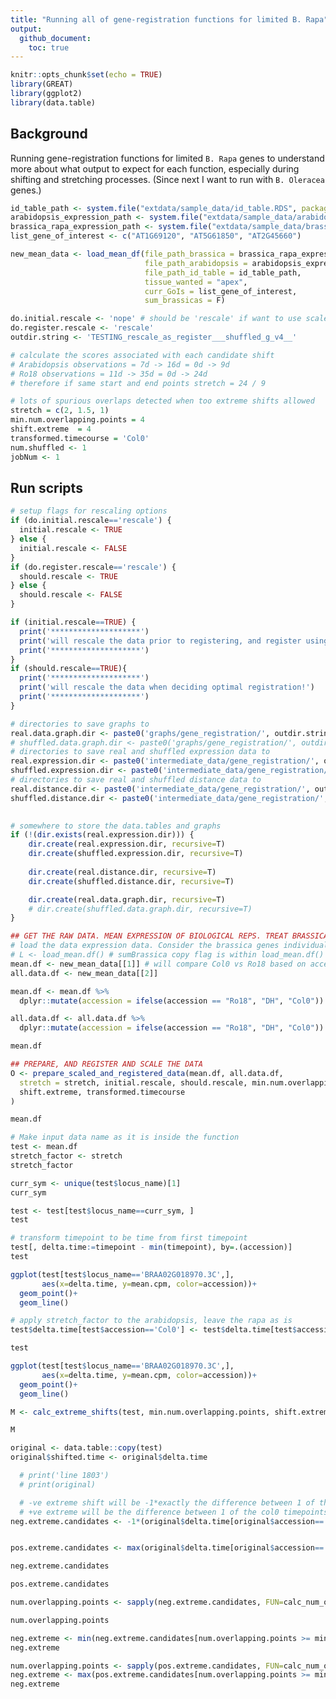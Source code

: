 ```yaml
---
title: "Running all of gene-registration functions for limited B. Rapa"
output: 
  github_document:
    toc: true
---
```


```r
knitr::opts_chunk$set(echo = TRUE)
library(GREAT)
library(ggplot2)
library(data.table)
```

## Background

Running gene-registration functions for limited `B. Rapa` genes to understand more about what output to expect for each function, especially during shifting and stretching processes. (Since next I want to run with `B. Oleracea` genes.)


```r
id_table_path <- system.file("extdata/sample_data/id_table.RDS", package = "GREAT")
arabidopsis_expression_path <- system.file("extdata/sample_data/arabidopsis_expression.RDS", package = "GREAT")
brassica_rapa_expression_path <- system.file("extdata/sample_data/brassica_rapa_expression.RDS", package = "GREAT")
list_gene_of_interest <- c("AT1G69120", "AT5G61850", "AT2G45660")

new_mean_data <- load_mean_df(file_path_brassica = brassica_rapa_expression_path, 
                              file_path_arabidopsis = arabidopsis_expression_path, 
                              file_path_id_table = id_table_path, 
                              tissue_wanted = "apex", 
                              curr_GoIs = list_gene_of_interest, 
                              sum_brassicas = F)
```

```r
do.initial.rescale <- 'nope' # should be 'rescale' if want to use scaled df for registration, rather than mean.df
do.register.rescale <- 'rescale' 
outdir.string <- 'TESTING_rescale_as_register___shuffled_g_v4__'
```

```r
# calculate the scores associated with each candidate shift
# Arabidopsis observations = 7d -> 16d = 0d -> 9d
# Ro18 observations = 11d -> 35d = 0d -> 24d
# therefore if same start and end points stretch = 24 / 9

# lots of spurious overlaps detected when too extreme shifts allowed
stretch = c(2, 1.5, 1)
min.num.overlapping.points = 4
shift.extreme  = 4
transformed.timecourse = 'Col0'
num.shuffled <- 1
jobNum <- 1
```

## Run scripts

```r
# setup flags for rescaling options
if (do.initial.rescale=='rescale') {
  initial.rescale <- TRUE
} else {
  initial.rescale <- FALSE
}
if (do.register.rescale=='rescale') {
  should.rescale <- TRUE
} else {
  should.rescale <- FALSE
}

if (initial.rescale==TRUE) {
  print('********************')
  print('will rescale the data prior to registering, and register using this rescaled mean data!')
  print('********************')
}
if (should.rescale==TRUE){
  print('********************')
  print('will rescale the data when deciding optimal registration!')
  print('********************')
} 
```

```r
# directories to save graphs to
real.data.graph.dir <- paste0('graphs/gene_registration/', outdir.string, '_real_data/')
# shuffled.data.graph.dir <- paste0('graphs/gene_registration/', outdir.string, '_shuffled_data/job_', jobNum, '/')
# directories to save real and shuffled expression data to
real.expression.dir <- paste0('intermediate_data/gene_registration/', outdir.string, '_real_data/gene_expression/job_', jobNum, '/')
shuffled.expression.dir <- paste0('intermediate_data/gene_registration/', outdir.string, '_shuffled_data/gene_expression/')
# directories to save real and shuffled distance data to
real.distance.dir <- paste0('intermediate_data/gene_registration/', outdir.string, '_real_distance/job_', jobNum, '/')
shuffled.distance.dir <- paste0('intermediate_data/gene_registration/', outdir.string, '_shuffled_distance/')
  

# somewhere to store the data.tables and graphs
if (!(dir.exists(real.expression.dir))) {
    dir.create(real.expression.dir, recursive=T)
    dir.create(shuffled.expression.dir, recursive=T)
    
    dir.create(real.distance.dir, recursive=T)
    dir.create(shuffled.distance.dir, recursive=T)

    dir.create(real.data.graph.dir, recursive=T)
    # dir.create(shuffled.data.graph.dir, recursive=T)
}
```

```r
## GET THE RAW DATA. MEAN EXPRESSION OF BIOLOGICAL REPS. TREAT BRASSICA GENES INDIVIDUALLY (DON'T SUM THEM).
# load the data expression data. Consider the brassica genes individually (don't sum)
# L <- load_mean.df() # sumBrassica copy flag is within load_mean.df()
mean.df <- new_mean_data[[1]] # will compare Col0 vs Ro18 based on accession column
all.data.df <- new_mean_data[[2]]
```

```r
mean.df <- mean.df %>% 
  dplyr::mutate(accession = ifelse(accession == "Ro18", "DH", "Col0"))

all.data.df <- all.data.df %>% 
  dplyr::mutate(accession = ifelse(accession == "Ro18", "DH", "Col0"))
```

```r
mean.df
```



```r
## PREPARE, AND REGISTER AND SCALE THE DATA
O <- prepare_scaled_and_registered_data(mean.df, all.data.df,
  stretch = stretch, initial.rescale, should.rescale, min.num.overlapping.points,
  shift.extreme, transformed.timecourse
)
```

```r
mean.df 
```




```r
# Make input data name as it is inside the function
test <- mean.df
stretch_factor <- stretch
stretch_factor

curr_sym <- unique(test$locus_name)[1]
curr_sym

test <- test[test$locus_name==curr_sym, ]
test
```

```r
# transform timepoint to be time from first timepoint
test[, delta.time:=timepoint - min(timepoint), by=.(accession)]
test
```

```r
ggplot(test[test$locus_name=='BRAA02G018970.3C',],
       aes(x=delta.time, y=mean.cpm, color=accession))+
  geom_point()+
  geom_line()
```


```r
# apply stretch_factor to the arabidopsis, leave the rapa as is
test$delta.time[test$accession=='Col0'] <- test$delta.time[test$accession=='Col0'] * 4

test
```

```r
ggplot(test[test$locus_name=='BRAA02G018970.3C',],
       aes(x=delta.time, y=mean.cpm, color=accession))+
  geom_point()+
  geom_line()
```




```r
M <- calc_extreme_shifts(test, min.num.overlapping.points, shift.extreme)

M
```

```r
original <- data.table::copy(test)
original$shifted.time <- original$delta.time

  # print('line 1803')
  # print(original)

  # -ve extreme shift will be -1*exactly the difference between 1 of the stretched Col0 timepoints, and the smallest Ro18 timepoint
  # +ve extreme will be the difference between 1 of the col0 timepoints, and the maximum Ro18 timepoint
neg.extreme.candidates <- -1*(original$delta.time[original$accession=='Col0'] - min(original$delta.time[original$accession=='Ro18']))


pos.extreme.candidates <- max(original$delta.time[original$accession=='Ro18']) - original$delta.time[original$accession=='Col0']
```

```r
neg.extreme.candidates
```

```r
pos.extreme.candidates
```


```r
num.overlapping.points <- sapply(neg.extreme.candidates, FUN=calc_num_overlapping_points, original=original)

num.overlapping.points
```

```r
neg.extreme <- min(neg.extreme.candidates[num.overlapping.points >= min.num.overlapping.points])
neg.extreme

num.overlapping.points <- sapply(pos.extreme.candidates, FUN=calc_num_overlapping_points, original=original)
neg.extreme <- max(pos.extreme.candidates[num.overlapping.points >= min.num.overlapping.points])
neg.extreme
```

